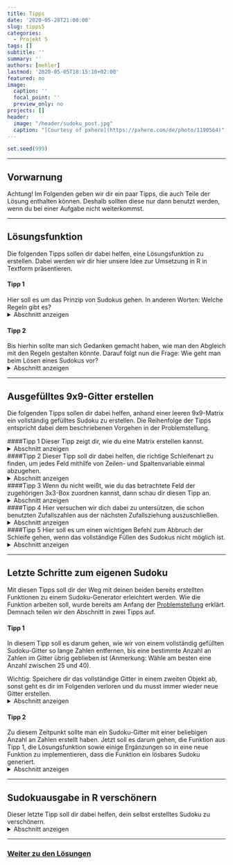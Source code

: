 ```yaml
---
title: Tipps
date: '2020-05-28T21:00:00'
slug: tipps5
categories:
  - Projekt 5
tags: []
subtitle: ''
summary: ''
authors: [mehler]
lastmod: '2020-05-05T18:15:10+02:00'
featured: no
image:
  caption: ''
  focal_point: ''
  preview_only: no
projects: []
header:
  image: "/header/sudoku_post.jpg"
  caption: "[Courtesy of pxhere](https://pxhere.com/de/photo/1190564)"
---
```


```r
set.seed(999)
```

***

## Vorwarnung

Achtung! Im Folgenden geben wir dir ein paar Tipps, die auch Teile der Lösung enthalten können. Deshalb sollten diese nur dann benutzt werden, wenn du bei einer Aufgabe nicht weiterkommst.

***

## Lösungsfunktion
Die folgenden Tipps sollen dir dabei helfen, eine Lösungsfunktion zu erstellen. Dabei werden wir dir hier unsere Idee zur Umsetzung in R in Textform präsentieren.

#### Tipp 1
Hier soll es um das Prinzip von Sudokus gehen. In anderen Worten: Welche Regeln gibt es?
<details><summary>Abschnitt anzeigen</summary>
Die Regeln sind erst einmal einfach. In jeder Zeile und Spalte sowie auch in jedem der neun 3x3-Quadrate dürfen die Zahlen von 1 bis 9 jeweils nur ein Mal vorkommen.


Reihen und Spalten einzeln zu betrachten, sollte dabei kein Problem darstellen. Doch wie überprüft man das mit den 3x3-Quadraten? Für jedes Feld muss das Richtige 3x3-Quadrat ausgewählt und abgeglichen werden. Auf die Lösung dieses Problems solltest du dich erst einmal konzentrieren. Wie kann man das in R umsetzen?
</details>
 
#### Tipp 2
Bis hierhin sollte man sich Gedanken gemacht haben, wie man den Abgleich mit den Regeln gestalten könnte. Darauf folgt nun die Frage: Wie geht man beim Lösen eines Sudokus vor?
<details><summary>Abschnitt anzeigen</summary>
Um beim Lösen eines Sudokus voranzukommen, muss man nach Feldern suchen, die eindeutig besetzt werden können. Dafür gibt es zwei einfache Möglichkeiten (die schwierigeren lassen wir einmal außen vor), die wir uns am Beispiel eines beliebigen 3x3-Quadrats anschauen:

1. Entweder ein Feld des Quadrats kann nur durch eine Zahl besetzt werden, weil alle anderen Zahlen bereits in Zeile, Spalte oder 3x3-Quadrat vorkommen.
![](/post/2020-05-05-tipps5_files/Lösungsstrategie1.png){width=50%}
2. Oder ein Feld des Quadrats kann deshalb besetzt werden, weil eine Zahl, die in diesem 3x3-Quadrat noch fehlt, nur an eine freie Position des Quadrats gesetzt werden kann. Das kann dann passieren, wenn jene Zahl in anderen 3x3-Quadraten bereits vorhanden ist und dadurch gewisse Zeilen und Spalten blockiert.
![](/post/2020-05-05-tipps5_files/LösungsstrategieNummer2.png){width=50%}

Versuch doch mal, den ersten Punkt in R umzusetzen!


Danach stellt sich die Frage: Wann soll die erstellte Funktion abgebrochen werden? - Falls du dazu keine Idee hast, kannst du dir hier einen kleine Anregung holen.
<details><summary>Abbruch der Funktion</summary>
Das 9x9-Gitter eines Sudokus hat 81 Felder. Das Ziel ist diese vollständig zu besetzen. Also sollte die Funktion stoppen, sobald das Sudoku 81 Zahlen enthält.


Wenn das Sudoku nicht lösbar ist, dann kommt es womöglich zu einem anderen Problem: die Funktion stoppt nie. Auch das solltest du in den Griff bekommen. Wenn dir nichts anderes einfällt, dann versuch doch die Durchgänge zu zählen und bei X Durchgängen zu stoppen. Natürlich sollte bis dahin klar sein, dass das Sudoku nicht lösbar ist.
</details>

<i>Zusatz:</i> Ein weiterer Punkt, den du beachten kannst, ist, dass du von deiner Funktion alle Operationen immer nur für jene Felder durchführen lässt, die noch nicht belegt sind. Das kannst du mit einer `if`-Funktion machen und spart enorm viel Zeit.
</details>

***

## Ausgefülltes 9x9-Gitter erstellen
Die folgenden Tipps sollen dir dabei helfen, anhand einer leeren 9x9-Matrix ein vollständig gefülltes Sudoku zu erstellen. Die Reihenfolge der Tipps entspricht dabei dem beschriebenen Vorgehen in der Problemstellung.

####Tipp 1
Dieser Tipp zeigt dir, wie du eine Matrix erstellen kannst.
<details><summary>Abschnitt anzeigen</summary>
Eine Matrix braucht nur Angaben zu Zeilen- und Spaltenzahl. Diese kannst du einfach mit den Argumenten `nrow` und `ncol` bestimmen.
</details>

####Tipp 2
Dieser Tipp soll dir dabei helfen, die richtige Schleifenart zu finden, um jedes Feld mithilfe von Zeilen- und Spaltenvariable einmal abzugehen.
<details><summary>Abschnitt anzeigen</summary>
Am besten benutzt du in diesem Fall die `for`-Schleife. Du kannst eine `for`-Schleife für die Zeilen eins bis neun erstellen und darin eine weitere `for`-Schleife für die Spalten eins bis neun. So beginnt die Funktion in Zeile eins und geht dann die Felder in Spalte 1 bis Spalte 9 durch, ehe die Funktion zu Zeile 2 übergeht und dort auch die Felder in den Spalten 1 bis 9 durchgeht, bis am Ende das Feld in Zeile 9 und Spalte 9 erreicht wird.
</details>

####Tipp 3
Wenn du nicht weißt, wie du das betrachtete Feld der zugehörigen 3x3-Box zuordnen kannst, dann schau dir diesen Tipp an.
<details><summary>Abschnitt anzeigen</summary>
Um herauszufinden in welchem 3x3-Quadrat du dich gerade befindest, musst du jedes Quadrat einzeln testen. Hierfür benutzen wir beispielhaft die erste Box:

- Mit dem logischen Und `&` kannst du eine `if`-Funktion an mehrere Bedingungen knüpfen.
- Mit `is.elememt` überprüft man, ob eine Zahl Element eines bestimmten Objektes ist.

In unserem Fall steht f für die Zeilen und g für die Spalten. Wir schauen nun, ob sich das betrachtete Feld in Zeile eins bis drei und in Spalte eins bis drei befindet, was dem ersten Quadrat entsprechen würde. Wenn dies der Fall ist, speichern wir das zuvor als erstes Quadrat definierte `Qua1` in einem neuen Objekt `z`. Diese Überprüfung sollte dann mit allen Quadraten durchgeführt werden, um unter allen Umständen das richtige Quadrat zu ermitteln.
```r
if (is.element(f, 1:3) & is.element(g, 1:3)) {z <- Qua1}
```
</details>

####Tipp 4
Hier versuchen wir dich dabei zu untersützen, die schon benutzten Zufallszahlen aus der nächsten Zufallsziehung auszuschließen.
<details><summary>Abschnitt anzeigen</summary>
Für die Zufallsziehung brauchst du von Anfang an zwei Variablen. In der einen definierst du, aus welchen Zahlen gezogen werden sollen (am Anfang immer 1 bis 9); nennen wir sie `b`. In der anderen speicherst du die ausgeloste Zahl; nennen wir sie `a`. Nun muss in der ersten Variable (`b`) die benutzte Zahl `a` immer wieder ausgeschlossen werden. Das Ganze kann man mit `subset` machen, indem alle Zahlen von `b`, die ungleich `a` sind, wieder in `b` übernommen werden. So befinden sich mit jedem Durchgang für ein Feld eine Zahl weniger im Objekt `b`.
</details>

####Tipp 5
Hier soll es um einen wichtigen Befehl zum Abbruch der Schleife gehen, wenn das vollständige Füllen des Sudokus nicht möglich ist.
<details><summary>Abschnitt anzeigen</summary>
Wenn der Füllversuch des Sudoku an einer Stelle nicht mehr nach den Regeln möglich ist, dann sollte die Funktion erneut bei einer leeren 9x9-Matrix mit dem Füllen beginnen. Das ist dann der Fall, wenn in einem Feld alle 9 Zahlen probiert wurden und nicht eingesetzt werden konnten. In Folge dessen ist die Länge des Vektors `b` = 0. Mithilfe dieser Information solltest du einen `break`-Befehl erstellen, den du zum Abbruch dreier Schleifen an der richtigen Stelle einsetzen musst: die `repeat`-Schleife zum Einsetzen einer zufälligen Zahl in das betrachtete Feld muss beendet werden und die beiden `for`-Schleifen, die ansonsten trotzdem noch alle weiteren Felder durchgehen würden.
</details>

***

## Letzte Schritte zum eigenen Sudoku
Mit diesen Tipps soll dir der Weg mit deinen beiden bereits erstellten Funktionen zu einem Sudoku-Generator erleichtert werden. Wie die Funktion arbeiten soll, wurde bereits am Anfang der [Problemstellung](/post/problemstellung5) erklärt. Demnach teilen wir den Abschnitt in zwei Tipps auf. 

#### Tipp 1
In diesem Tipp soll es darum gehen, wie wir von einem vollständig gefüllten Sudoku-Gitter so lange Zahlen entfernen, bis eine bestimmte Anzahl an Zahlen im Gitter übrig geblieben ist (Anmerkung: Wähle am besten eine Anzahl zwischen 25 und 40).


Wichtig: Speichere dir das vollständige Gitter in einem zweiten Objekt ab, sonst geht es dir im Folgenden verloren und du musst immer wieder neue Gitter erstellen.
<details><summary>Abschnitt anzeigen</summary>
Zunächst einmal musst du dir überlegen, wie du wiederholt Zahlen aus dem Gitter löschen kannst bzw. durch `NA` ersetzen kannst. 


Hast du das geschafft, solltest du überlegen, welche Zahlen du löschen willst. Im Vorhinein spezifische Felder auszuwählen wäre sehr aufwendig und könnte auch in einem unlösbaren Sudoku enden. Die Feld-Koordinate aus Zeile und Spalte sollte also zufällig gewählt sein.


Bist du damit fertig, erfüllt die Funktion schon fast ihren Zweck. Es fehlt nur noch die Bedingung, mit der du sie beendest. Probier das erst einmal selbst!

<details><summary>Erstellen der Bedingung</summary>
Es könnte problematisch sein, die Anzahl der Wiederholungen der Funktion einfach zu begrenzen, da zufällig mehrfach das selbe Feld ausgewählt werden könnte (Das ist bei 50 zu löschenden Zahlen sogar sehr wahrscheinlich!). Aus diesem Grund solltest du hier mit der Anzahl der Zahlen arbeiten, die jeweils nach dem Löschen im Sudoku übrig geblieben sind. Das Ziel sollte also sein, die Funktion dann zu beenden, wenn nur noch XX Zahlen im Gitter übrig sind.
</details>
</details>

#### Tipp 2
Zu diesem Zeitpunkt sollte man ein Sudoku-Gitter mit einer beliebigen Anzahl an Zahlen erstellt haben. Jetzt soll es darum gehen, die Funktion aus Tipp 1, die Lösungsfunktion sowie einige Ergänzungen so in eine neue Funktion zu implementieren, dass die Funktion ein lösbares Sudoku generiert.
<details><summary>Abschnitt anzeigen</summary>
Zu diesem Zeitpunkt gibt es zwei Möglichkeiten:

1. Das Sudoku ist mit der Lösungsfunktion lösbar.
2. Das Sudoku ist mit der Lösungsfunktion nicht lösbar.


Wenn 1. eintrifft, dann sollte die Funktion stoppen. Das erstellte Sudoku war lösbar und nun musst du es nur noch abrufen. Wichtig ist dabei natürlich, dass du es vor dem Lösungsversuch in einer neuen Variable abgespeichert hast!


Wenn 2. eintrifft, dann sollte die Funktion komplett von vorne anfangen und von dem am Anfang erstellten vollständigen Gitter erneut zufällig Zahlen entfernen. Damit das Ganze automatisch abläuft, musst du die Funktion aus Tipp 1 sowie die Lösungsfunktion in eine Schleife packen.


Das Endergebnis sollte eine Schleife sein, die anhand eines vollständigen 9x9-Sudoku-Gitters ein lösbares Sudoku mit X gegebenen Zahlen generiert. 


<b>Anmerkung:</b> Je weniger Zahlen gegeben sein sollen, desto länger wird der Vorgang andauern. Außerdem nutzt die von uns (in den Lösungen) erstellte Lösungsfunktion nur eine Lösungsstrategie von vielen. Deshalb ist ihre Fähigkeit beschränkt.  
</details>

***

## Sudokuausgabe in R verschönern
Dieser letzte Tipp soll dir dabei helfen, dein selbst erstelltes Sudoku zu verschönern. 
<details><summary>Abschnitt anzeigen</summary>
Unser Ausgangspunkt ist vergleichbar mit einem normalen Datensatz aus einem Experiment. Nur möchten wir diesen Datensatz nun irgendwie abbilden. Abbildungen zum Veranschaulichen von Daten kann man mithilfe von Plots erstellen. Diese sind jedoch eher nicht für die Darstellung von Matrizen geeignet; wir sind also auf der Suche nach Plots für Matrizen.


Eine mögliche Lösung dafür stellt das Paket `plot.matrix` dar. Lade jenes Paket herunter und plotte dein Sudoku einmal ohne weitere Argumente.
![](/post/2020-05-05-tipps5_files/Sudoku vor der Bearbeitung.png)

Das Ergebnis ist schon einmal vielversprechend: Es erscheint ein Koordinatensystem das mit einem teilweise gefärbten Gitter durchsetzt ist. Einige Bearbeitungsschritte sind nötig, um das zu einem Sudoku zu verwandeln:

- Schreibe eine neue Überschrift!
- Entferne die Beschriftungen von den Achsen!
- Entferne die Achsen!
- Weise jeder Zahl eine eigene Farbe zu!
- Entferne das Gitter!
- Lass die Zahlen in den Feldern anzeigen!
- Entferne das `+` vor den Zahlen!
- Formatiere die `NA`-Felder neu in leere weiße Felder!

Viele dieser Formatierung sind auf den Websites in der [Problemstellung](/post/problemstellung5) beschrieben. Falls du nicht weiter weißt, schaue dich auch noch auf anderen Seiten um.


Offen bleibt das Gitter-Problem. Normale Sudokus haben verstärkte Rahmen um die 3x3-Quadrate. Eine etwas aufwendige Möglichkeit zur Umsetzung bietet die `abline`-Funktion in R. Diese fügt einzelne, formatierbare Linien in die Funktion ein. Weitere Erklärungen zu dieser Funktion findest du in der R-internen Hilfefunktion oder [hier](https://rdrr.io/r/graphics/abline.html).
</details>

***

### [Weiter zu den Lösungen](/post/loesungen5/)
